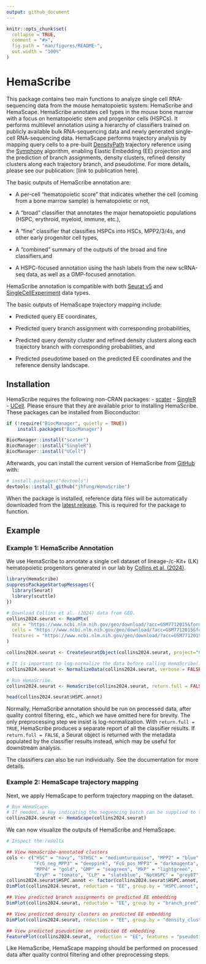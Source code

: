 ```yaml
---
output: github_document
---
```


<!-- README.md is generated from README.Rmd. Please edit that file -->

```r
knitr::opts_chunk$set(
  collapse = TRUE,
  comment = "#>",
  fig.path = "man/figures/README-",
  out.width = "100%"
)
```

# HemaScribe

<!-- badges: start -->
<!-- badges: end -->

This package contains two main functions to analyze single cell RNA-sequencing data from the mouse hematopoietic system: HemaScribe and HemaScape.  HemaScribe annotates cell types in the mouse bone marrow with a focus on hematopoietic stem and progenitor cells (HSPCs). It performs multilevel annotation using a hierarchy of classifiers trained on publicly available bulk RNA-sequencing data and newly generated single-cell RNA-sequencing data. HemaScape performs trajectory analysis by mapping query cells to a pre-built [DensityPath](https://doi.org/10.1093/bioinformatics/bty1009) trajectory reference using the [Symphony](https://doi.org/10.1038/s41467-021-25957-x) algorithm, enabling Elastic Embedding (EE) projection and the prediction of branch assignments, density clusters, refined density clusters along each trajectory branch, and pseudotime. For more details, please see our publication: [link to publication here].  

The basic outputs of HemaScribe annotation are:

- A per-cell "hematopoietic score" that indicates whether the cell (coming from a bone marrow sample) is hematopoietic or not,

- A "broad" classifier that annotates the major hematopoietic populations (HSPC, erythroid, myeloid, immune, etc.),

- A "fine" classifier that classifies HSPCs into HSCs, MPP2/3/4s, and other early progenitor cell types,  

- A "combined" summary of the outputs of the broad and fine classifiers,and

- A HSPC-focused annotation using the hash labels from the new scRNA-seq data, as well as a GMP-focused annotation.  

HemaScribe annotation is compatible with both [Seurat v5](https://satijalab.org/seurat/) and [SingleCellExperiment](https://bioconductor.org/packages/release/bioc/html/SingleCellExperiment.html) data types.

The basic outputs of HemaScape trajectory mapping include:

- Predicted query EE coordinates,

- Predicted query branch assignment with corresponding probabilities,

- Predicted query density cluster and refined density clusters along each trajectory branch with corresponding probabilities, and

- Predicted pseudotime based on the predicted EE coordinates and the reference density landscape.

## Installation

HemaScribe requires the following non-CRAN packages:
- [scater](https://www.bioconductor.org/packages/release/bioc/html/scater.html)
- [SingleR](https://www.bioconductor.org/packages/release/bioc/html/SingleR.html)
- [UCell](https://www.bioconductor.org/packages/release/bioc/html/UCell.html).
Please ensure that they are available prior to installing HemaScribe.  These packages can be installed from Bioconductor:
``` r
if (!require("BiocManager", quietly = TRUE))
    install.packages("BiocManager")

BiocManager::install("scater")
BiocManager::install("SingleR")
BiocManager::install("UCell")
```

Afterwards, you can install the current version of HemaScribe from [GitHub](https://github.com/) with:

``` r
# install.packages("devtools")
devtools::install_github("jhfung/HemaScribe")
```

When the package is installed, reference data files will be automatically downloaded from the [latest release](https://github.com/jhfung/HemaScribe/releases).  This is required for the package to function.  

## Example

### Example 1: HemaScribe Annotation

We use HemaScribe to annotate a single cell dataset of lineage-/c-Kit+ (LK) hematopoietic progenitors generated in our lab by [Collins et al. (2024)](https://doi.org/10.1016/j.cell.2024.02.002).

```r
library(HemaScribe)
suppressPackageStartupMessages({
  library(Seurat)
  library(scuttle)
})

# Download Collins et al. (2024) data from GEO.
collins2024.seurat <- ReadMtx(
  mtx = "https://www.ncbi.nlm.nih.gov/geo/download/?acc=GSM7712015&format=file&file=GSM7712015%5FAA003%5Fmatrix%2Emtx%2Egz",
  cells = "https://www.ncbi.nlm.nih.gov/geo/download/?acc=GSM7712015&format=file&file=GSM7712015%5FAA003%5Fbarcodes%2Etsv%2Egz",
  features = "https://www.ncbi.nlm.nih.gov/geo/download/?acc=GSM7712015&format=file&file=GSM7712015%5FAA003%5Ffeatures%2Etsv%2Egz"
)

collins2024.seurat <- CreateSeuratObject(collins2024.seurat, project="Collins2024")

# It is important to log-normalize the data before calling HemaScribe().
collins2024.seurat <- NormalizeData(collins2024.seurat, verbose = FALSE)

# Run HemaScribe.
collins2024.seurat <- HemaScribe(collins2024.seurat, return.full = FALSE)

head(collins2024.seurat$HSPC.annot)
```

Normally, HemaScribe annotation should be run on processed data, after quality control filtering, etc., which we have omitted here for brevity.  The only preprocessing step we insist is log-normalization.  With `return.full = TRUE`, HemaScribe produces a separate report of all the classifier results.  If `return.full = FALSE`, a Seurat object is returned with the metadata populated by the classifier results instead, which may be useful for downstream analysis.  

The classifiers can also be run individually.  See the documentation for more details.  

### Example 2: HemaScape trajectory mapping

Next, we apply HemaScape to perform trajectory mapping on the dataset.

```r
# Run HemaScape.
# If needed, a key indicating the sequencing batch can be supplied to the `vars` variable.
collins2024.seurat <- HemaScape(collins2024.seurat)
```

We can now visualize the outputs of HemaScribe and HemaScape.

```r
# Inspect the results

## View HemaScribe-annotated clusters
cols <- c("HSC" = "navy", "STHSC" = "mediumturquoise", "MPP2" = "blue", 
          "FcG_neg_MPP3" = "deeppink", "FcG_pos_MPP3" = "darkmagenta", 
          "MPP4" = "gold", "GMP" = "seagreen", "MkP" = "lightgreen",
          "EryP" = "tomato", "CLP" = "slateblue", "NotHSPC" = "grey87")
collins2024.seurat$HSPC.annot <- factor(collins2024.seurat$HSPC.annot, levels=names(cols))
DimPlot(collins2024.seurat, reduction = "EE", group.by = "HSPC.annot", cols = cols)

## View predicted branch assignments on predicted EE embedding
DimPlot(collins2024.seurat, reduction = "EE", group.by = "branch_pred")

## View predicted density clusters on predicted EE embedding
DimPlot(collins2024.seurat, reduction = "EE", group.by = "density_cluster_pred")

## View predicted pseudotime on predicted EE embedding
FeaturePlot(collins2024.seurat,  reduction = "EE", features = "pseudotime_pred")
```

Like HemaScribe, HemaScape mapping should be performed on processed data after quality control filtering and other preprocessing steps.
